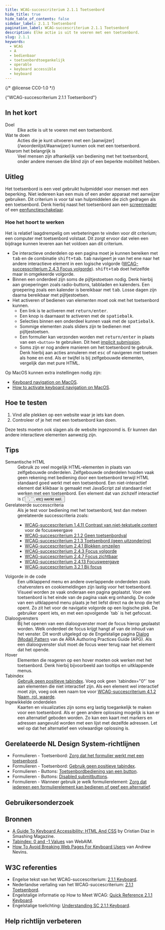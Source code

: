 ```yaml
---
title: WCAG-succescriterium 2.1.1 Toetsenbord
hide_title: true
hide_table_of_contents: false
sidebar_label: 2.1.1 Toetsenbord
pagination_label: WCAG-succescriterium 2.1.1 Toetsenbord
description: Elke actie is uit te voeren met een toetsenbord.
slug: 2.1.1
keywords:
  - WCAG
  - A
  - bedienbaar
  - toetsenbordtoegankelijk
  - operable
  - keyboard accessible
  - keyboard
---
```


{/* @license CC0-1.0 */}


<WcagHeadingGroup level={1} conformanceLevel="Niveau A">
  {"WCAG-succescriterium 2.1.1 Toetsenbord"}
</WcagHeadingGroup>

## In het kort

<dl>
  <div class="dl__item">
    <dt class="dl__term">Doel</dt>
    <dd class="dl__definition">Elke actie is uit te voeren met een toetsenbord.</dd>
  </div>
  <div class="dl__item">
    <dt class="dl__term">Wat te doen</dt>
    <dd class="dl__definition">
      Acties die je kunt uitvoeren met een [aanwijzer](/woordenlijst/#aanwijzer) kunnen ook met een toetsenbord.
    </dd>
  </div>
  <div class="dl__item">
    <dt class="dl__term">Waarom het belangrijk is</dt>
    <dd class="dl__definition">
      Veel mensen zijn afhankelijk van bediening met het toetsenbord, onder andere mensen die blind zijn of een beperkte
      mobiliteit hebben.
    </dd>
  </div>
</dl>

## Uitleg

<Summary />

Het toetsenbord is een veel gebruikt hulpmiddel voor mensen met een beperking. Niet iedereen kan een muis of een ander apparaat met aanwijzer gebruiken. Dit criterium is voor tal van hulpmiddelen die zich gedragen als een toetsenbord. Denk hierbij naast het toetsenbord aan een [screenreader](/woordenlijst/#screenreader) of een [eenfunctieschakelaar](/woordenlijst/#eenfunctieschakelaar).

### Hoe het hoort te werken

Het is relatief laagdrempelig om verbeteringen te vinden voor dit criterium; een computer met toetsenbord volstaat. Dit zorgt ervoor dat velen een bijdrage kunnen leveren aan het voldoen aan dit criterium.

- De interactieve onderdelen op een pagina moet je kunnen bereiken met <kbd>tab</kbd> en de combinatie <kbd>shift+tab</kbd>. <kbd>tab</kbd> navigeert je van het ene naar het andere interactieve element in een logische volgorde ([WCAG-successcriterium 2.4.3 Focus volgorde](/wcag/2.4.3)). <kbd>shift+tab</kbd> doet hetzelfde maar in omgekeerde volgorde.
- Binnen een onderdeel zijn soms de pijltjestoetsen nodig. Denk hierbij aan groeperingen zoals radio-buttons, tabbladen en kalenders. Een groepering zoals een kalender is bereikbaar met <kbd>tab</kbd>. Losse dagen zijn daarna bereikbaar met pijltjestoetsen.
- Het activeren of bedienen van elementen moet ook met het toetsenbord kunnen.
  - Een link is te activeren met <kbd>return/enter</kbd>.
  - Een knop is daarnaast te activeren met de <kbd>spatiebalk</kbd>.
  - Selecties binnen een onderdeel kunnen vaak met de <kbd>spatiebalk</kbd>.
  - Sommige elementen zoals sliders zijn te bedienen met pijltjestoetsen.
  - Een formulier kan verzonden worden met <kbd>return/enter</kbd> in plaats van een `<button>` te gebruiken. Dit heet [<span lang="en">implicit submission</span>](https://html.spec.whatwg.org/multipage/form-control-infrastructure.html#implicit-submission).
  - Soms zijn er nog andere manieren om het toetsenbord te gebruik. Denk hierbij aan acties annuleren met <kbd>esc</kbd> of navigeren met toetsen als <kbd>home</kbd> en <kbd>end</kbd>. Als er twijfel is bij zelfgebouwde elementen, vergelijk dan met pure HTML.

Op MacOS kunnen extra instellingen nodig zijn:

- [<span lang="en">Keyboard navigation on MacOS</span>](https://support.apple.com/en-gb/guide/mac-help/mchlc06d1059/mac).
- [<span lang="en">How to activate keyboard navigation on MacOS</span>](https://www.a11y-collective.com/blog/how-to-activate-keyboard-navigation-on-macos/).

## Hoe te testen

1. Vind alle plekken op een website waar je iets kan doen.
2. Controleer of je het met een toetsenbord kan doen.

Deze tests moeten ook slagen als de website ingezoomd is. Er kunnen dan andere interactieve elementen aanwezig zijn.

## Tips

<dl>
  <dt class="dl__term">Semantische HTML</dt>
  <dd class="dl__definition">Gebruik zo veel mogelijk HTML-elementen in plaats van zelfgebouwde onderdelen. Zelfgebouwde onderdelen houden vaak geen rekening met bediening door een toetsenbord terwijl HTML standaard goed werkt met een toetsenbord. Een niet-interactief element dat klikbaar is gemaakt met JavaScript zal standaard niet werken met een toetsenbord. Een element dat van zichzelf interactief is (`<button>`, `<link>`, etc) werkt wel.</dd>
  <dt class="dl__term">Gerelateerde successcriteria</dt>
  <dd class="dl__definition">
    Als je test voor bediening met het toetsenbord, test dan meteen gerelateerde successcriteria zoals:
    <ul>
      <li><a href="/wcag/1.4.11">WCAG-succescriterium 1.4.11 Contrast van niet-tekstuele content</a> voor de focusweergave</li>
      <li><a href="/wcag/2.1.2">WCAG-succescriterium 2.1.2 Geen toetsenbordval</a></li>
      <li><a href="/wcag/2.1.3">WCAG-succescriterium 2.1.3 Toetsenbord (geen uitzondering)</a></li>
      <li><a href="/wcag/2.4.1">WCAG-succescriterium 2.4.1 Blokken omzeilen</a></li>
      <li><a href="/wcag/2.4.3">WCAG-succescriterium 2.4.3 Focus volgorde</a></li>
      <li><a href="/wcag/2.4.7">WCAG-succescriterium 2.4.7 Focus zichtbaar</a></li>
      <li><a href="/wcag/2.4.13">WCAG-succescriterium 2.4.13 Focusweergave</a></li>
      <li><a href="/wcag/3.2.1">WCAG-succescriterium 3.2.1 Bij focus</a></li>
    </ul>
  </dd>
  <dt class="dl__term">Volgorde in de code</dt>
  <dd class="dl__definition">Een uitklappend menu en andere overlappende onderdelen zoals chatvensters en cookiemeldingen zijn lastig voor het toetsenbord. Visueel worden ze vaak onderaan een pagina geplaatst. Voor een toetsenbord is het einde van de pagina vaak erg onhandig. De code van een uitklappend menu plaats je het liefst direct na de knop die het opent. Zo zit het voor de navigatie volgorde op een logische plek. De gebruiker opent iets, en met een opvolgende `tab` is het gefocust.</dd>
  <dt class="dl__term">Dialoogvensters</dt>
  <dd class="dl__definition">Bij het openen van een dialoogvenster moet de focus hierop geplaatst worden. Welk onderdeel de focus krijgt hangt af van de inhoud van het venster. Dit wordt uitgelegd op de Engelstalige pagina <a href="https://www.w3.org/WAI/ARIA/apg/patterns/dialog-modal/#keyboard_interaction"><span lang="en">Dialog (Modal) Pattern</span></a> van de ARIA Authoring Practices Guide (APG). Als een dialoogvenster sluit moet de focus weer terug naar het element dat het opende.</dd>
  <dt class="dl__term">Hover</dt>
  <dd class="dl__definition">Elementen die reageren op een hover moeten ook werken met het toetsenbord. Denk hierbij bijvoorbeeld aan tooltips en uitklappende menus.</dd>
  <dt class="dl__term">Tabindex</dt>
  <dd class="dl__definition"><a href="/richtlijnen/formulieren/toetsenbord/tabindex">Gebruik geen positieve tabindex</a>. Voeg ook geen `tabindex="0"` toe aan elementen die niet interactief zijn. Als een element wel interactief moet zijn, voeg ook een naam toe voor <a href="/wcag/4.1.2">WCAG-succescriterium 4.1.2 Naam, rol, waarde</a>.</dd>
  <dt class="dl__term">Ingewikkelde onderdelen</dt>
  <dd class="dl__definition">Kaarten en visualizaties zijn soms erg lastig toegankelijk te maken voor een toetsenbord. Als er geen andere oplossing mogelijk is kan er een alternatief geboden worden. Zo kan een kaart met markers en adressen aangevuld worden met een lijst met dezelfde adressen. Let wel op dat het alternatief een volwaardige oplossing is.</dd>
</dl>

## Gerelateerde NL Design System-richtlijnen

- Formulieren - Toetsenbord: [Zorg dat het formulier werkt met een toetsenbord](/richtlijnen/formulieren/toetsenbord/).
- Formulieren - Toetsenbord: [Gebruik geen positieve tabindex](/richtlijnen/formulieren/toetsenbord/tabindex).
- Formulieren - Buttons: [Toetsenbordbediening van een button](/richtlijnen/formulieren/buttons/toetsenbordbediening).
- Formulieren - Buttons: [Disabled submitbuttons](/richtlijnen/formulieren/buttons/disabled-submitbuttons).
- Formulieren - Wanneer gebruik je welk formulierelement: [Zorg dat iedereen een formulierelement kan bedienen of geef een alternatief](/richtlijnen/formulieren/wanneer-welk-form-element/iedereen-kan-invullen).

## Gebruikersonderzoek

<CTAGebruikersonderzoek />

## Bronnen

- [<span lang="en">A Guide To Keyboard Accessibility: HTML And CSS</span>](https://www.smashingmagazine.com/2022/11/guide-keyboard-accessibility-html-css-part1/) by Cristian Díaz in Smashing Magazine.
- [<span lang="en">Tabindex: 0 and -1 Values</span>](https://webaim.org/techniques/keyboard/tabindex#zero-negative-one) van WebAIM.
- [<span lang="en">How To Avoid Breaking Web Pages For Keyboard Users</span>](https://www.tpgi.com/how-to-avoid-breaking-web-pages-for-keyboard-users/) van Andrew Nevins.

## W3C referenties

- Engelse tekst van het WCAG-succescriterium: [<span lang="en">2.1.1 Keyboard</span>](https://www.w3.org/TR/WCAG22/#keyboard).
- Nederlandse vertaling van het WCAG-succescriterium: [2.1.1 Toetsenbord](https://www.w3.org/Translations/WCAG22-nl/#keyboard).
- Engelstalige informatie op <span lang="en">How to Meet WCAG</span>: [<span lang="en">Quick Reference 2.1.1 Keyboard</span>](https://www.w3.org/WAI/WCAG22/quickref/#keyboard).
- Engelstalige toelichting: [<span lang="en">Understanding SC 2.1.1 Keyboard</span>](https://www.w3.org/WAI/WCAG22/Understanding/keyboard.html).

<SpotlightSection type="info">
  <Markdown omitH1 headinglevel={3}>
    <Disclaimer />
  </Markdown>
</SpotlightSection>

## Help richtlijn verbeteren

<Markdown omitH1 headinglevel={3}>
  <WCAGFooterInfo />
</Markdown>
